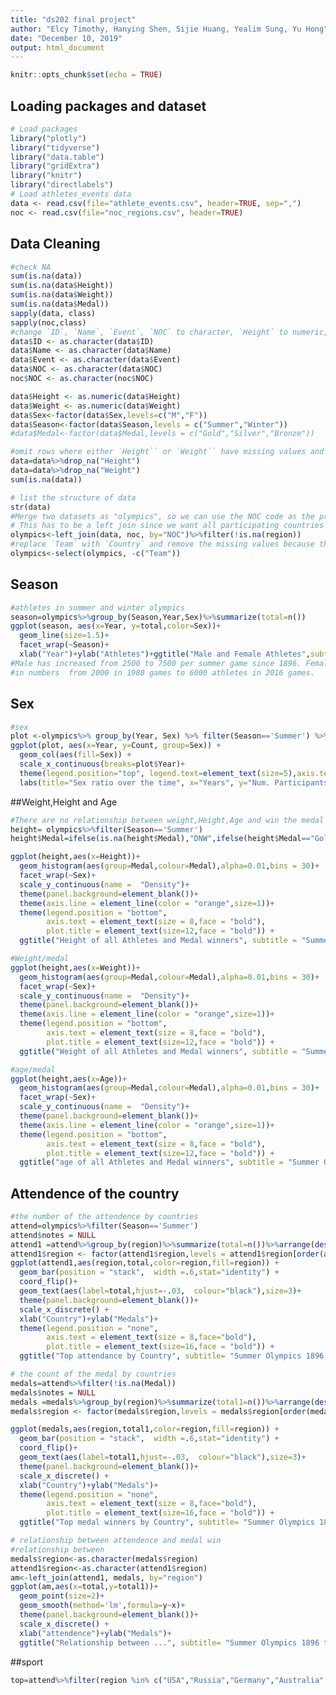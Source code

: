 ```yaml
---
title: "ds202 final project"
author: "Elcy Timothy, Hanying Shen, Sijie Huang, Yealim Sung, Yu Hong"
date: "December 10, 2019"
output: html_document
---
```


```r
knitr::opts_chunk$set(echo = TRUE)
```

## Loading packages and dataset
```R
# Load packages
library("plotly")
library("tidyverse")
library("data.table")
library("gridExtra")
library("knitr")
library("directlabels")
# Load athletes_events data 
data <- read.csv(file="athlete_events.csv", header=TRUE, sep=",")
noc <- read.csv(file="noc_regions.csv", header=TRUE)

```


## Data Cleaning
```R
#check NA 
sum(is.na(data))
sum(is.na(data$Height))
sum(is.na(data$Weight))
sum(is.na(data$Medal))
sapply(data, class)
sapply(noc,class)
#change `ID`, `Name`, `Event`, `NOC` to character, `Height` to numeric, sex and game season in levels
data$ID <- as.character(data$ID)
data$Name <- as.character(data$Name)
data$Event <- as.character(data$Event)
data$NOC <- as.character(data$NOC)
noc$NOC <- as.character(noc$NOC)

data$Height <- as.numeric(data$Height)
data$Weight <- as.numeric(data$Weight)
data$Sex<-factor(data$Sex,levels=c("M","F"))
data$Season<-factor(data$Season,levels = c("Summer","Winter"))
#data$Medal<-factor(data$Medal,levels = c("Gold","Silver","Bronze"))

#omit rows where either `Height`` or `Weight`` have missing values and save the new data
data=data%>%drop_na("Height")
data=data%>%drop_na("Weight")
sum(is.na(data))

# list the structure of data
str(data)
#Merge two datasets as "olympics", so we can use the NOC code as the primary key
# This has to be a left join since we want all participating countries to remain in the data even if their NOC-Country is not found in the master. 
olympics<-left_join(data, noc, by="NOC")%>%filter(!is.na(region))
#replace `Team` with `Country` and remove the missing values because there are too many duplicates with small differences typos in the original `team` colunm
olympics<-select(olympics, -c("Team"))
```


## Season
```R
#athletes in summer and winter olympics
season=olympics%>%group_by(Season,Year,Sex)%>%summarize(total=n())
ggplot(season, aes(x=Year, y=total,color=Sex))+
  geom_line(size=1.5)+
  facet_wrap(~Season)+
  xlab("Year")+ylab("Athletes")+ggtitle("Male and Female Athletes",subtitle = "Olympics 1896 to 2016 ") 
#Male has increased from 2500 to 7500 per summer game since 1896. Female athletes has steep increase 
#in numbers  from 2000 in 1980 games to 6000 athletes in 2016 games.
```

## Sex
```R
#sex
plot <-olympics%>% group_by(Year, Sex) %>% filter(Season=='Summer') %>% summarize(Count=n()) %>% group_by(Year)
ggplot(plot, aes(x=Year, y=Count, group=Sex)) +
  geom_col(aes(fill=Sex)) +
  scale_x_continuous(breaks=plot$Year)+
  theme(legend.position="top", legend.text=element_text(size=5),axis.text.x=element_text(size=8, angle=90,vjust=0,hjust=1))+
  labs(title="Sex ratio over the time", x="Years", y="Num. Participants")
```


##Weight,Height and Age
```R
#There are no relationship between weight,Height,Age and win the medal
height= olympics%>%filter(Season=='Summer')
height$Medal=ifelse(is.na(height$Medal),"DNW",ifelse(height$Medal=="Gold","Gold",ifelse(height$Medal=="Silver","Silver","Bronze")))

ggplot(height,aes(x=Height))+
  geom_histogram(aes(group=Medal,colour=Medal),alpha=0.01,bins = 30)+
  facet_wrap(~Sex)+
  scale_y_continuous(name =  "Density")+
  theme(panel.background=element_blank())+
  theme(axis.line = element_line(color = "orange",size=1))+
  theme(legend.position = "bottom",
        axis.text = element_text(size = 8,face = "bold"),
        plot.title = element_text(size=12,face = "bold")) + 
  ggtitle("Height of all Athletes and Medal winners", subtitle = "Summer Olympics 1896 to 2016")

#Weight/medal
ggplot(height,aes(x=Weight))+
  geom_histogram(aes(group=Medal,colour=Medal),alpha=0.01,bins = 30)+
  facet_wrap(~Sex)+
  scale_y_continuous(name =  "Density")+
  theme(panel.background=element_blank())+
  theme(axis.line = element_line(color = "orange",size=1))+
  theme(legend.position = "bottom",
        axis.text = element_text(size = 8,face = "bold"),
        plot.title = element_text(size=12,face = "bold")) + 
  ggtitle("Weight of all Athletes and Medal winners", subtitle = "Summer Olympics 1896 to 2016")

#age/medal
ggplot(height,aes(x=Age))+
  geom_histogram(aes(group=Medal,colour=Medal),alpha=0.01,bins = 30)+
  facet_wrap(~Sex)+
  scale_y_continuous(name =  "Density")+
  theme(panel.background=element_blank())+
  theme(axis.line = element_line(color = "orange",size=1))+
  theme(legend.position = "bottom",
        axis.text = element_text(size = 8,face = "bold"),
        plot.title = element_text(size=12,face = "bold")) + 
  ggtitle("age of all Athletes and Medal winners", subtitle = "Summer Olympics 1896 to 2016")
```

## Attendence of the country
```R
#the number of the attendence by countries
attend=olympics%>%filter(Season=='Summer')
attend$notes = NULL
attend1 =attend%>%group_by(region)%>%summarize(total=n())%>%arrange(desc(total))%>%head(n=30)
attend1$region <- factor(attend1$region,levels = attend1$region[order(attend1$total)])
ggplot(attend1,aes(region,total,color=region,fill=region)) +
  geom_bar(position = "stack",  width =.6,stat="identity") +
  coord_flip()+
  geom_text(aes(label=total,hjust=-.03,  colour="black"),size=3)+
  theme(panel.background=element_blank())+ 
  scale_x_discrete() +
  xlab("Country")+ylab("Medals")+
  theme(legend.position = "none",
        axis.text = element_text(size = 8,face="bold"),
        plot.title = element_text(size=16,face = "bold")) + 
  ggtitle("Top attendance by Country", subtitle= "Summer Olympics 1896 to 2016") 

# the count of the medal by countries
medals=attend%>%filter(!is.na(Medal))
medals$notes = NULL
medals =medals%>%group_by(region)%>%summarize(total1=n())%>%arrange(desc(total1))%>%head(n=30)
medals$region <- factor(medals$region,levels = medals$region[order(medals$total1)])

ggplot(medals,aes(region,total1,color=region,fill=region)) +
  geom_bar(position = "stack",  width =.6,stat="identity") +
  coord_flip()+
  geom_text(aes(label=total1,hjust=-.03,  colour="black"),size=3)+
  theme(panel.background=element_blank())+ 
  scale_x_discrete() +
  xlab("Country")+ylab("Medals")+
  theme(legend.position = "none",
        axis.text = element_text(size = 8,face="bold"),
        plot.title = element_text(size=16,face = "bold")) + 
  ggtitle("Top medal winners by Country", subtitle= "Summer Olympics 1896 to 2016") 

# relationship between attendence and medal win
#relationship between
medals$region<-as.character(medals$region)
attend1$region<-as.character(attend1$region)
am<-left_join(attend1, medals, by="region")
ggplot(am,aes(x=total,y=total1))+
  geom_point(size=2)+
  geom_smooth(method='lm',formula=y~x)+
  theme(panel.background=element_blank())+ 
  scale_x_discrete() +
  xlab("attendence")+ylab("Medals")+
  ggtitle("Relationship between ...", subtitle= "Summer Olympics 1896 to 2016") 

```

##sport
```R
top=attend%>%filter(region %in% c("USA","Russia","Germany","Australia","UK"))

```


